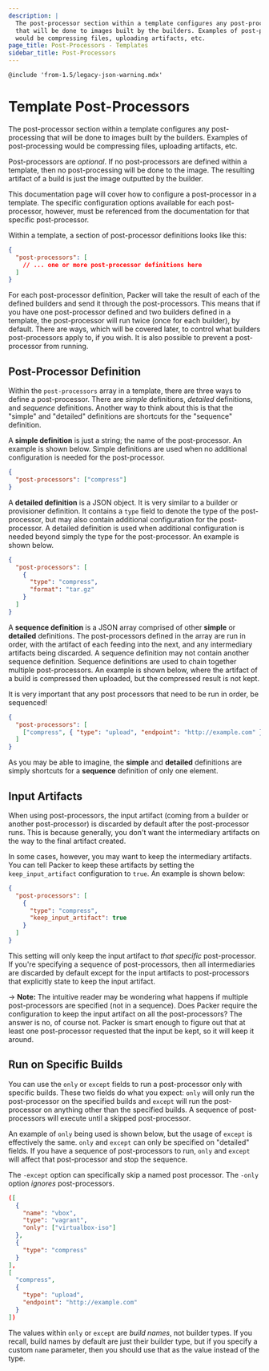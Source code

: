 ```yaml
---
description: |
  The post-processor section within a template configures any post-processing
  that will be done to images built by the builders. Examples of post-processing
  would be compressing files, uploading artifacts, etc.
page_title: Post-Processors - Templates
sidebar_title: Post-Processors
---
```


`@include 'from-1.5/legacy-json-warning.mdx'`

# Template Post-Processors

The post-processor section within a template configures any post-processing
that will be done to images built by the builders. Examples of post-processing
would be compressing files, uploading artifacts, etc.

Post-processors are _optional_. If no post-processors are defined within a
template, then no post-processing will be done to the image. The resulting
artifact of a build is just the image outputted by the builder.

This documentation page will cover how to configure a post-processor in a
template. The specific configuration options available for each post-processor,
however, must be referenced from the documentation for that specific
post-processor.

Within a template, a section of post-processor definitions looks like this:

```json
{
  "post-processors": [
    // ... one or more post-processor definitions here
  ]
}
```

For each post-processor definition, Packer will take the result of each of the
defined builders and send it through the post-processors. This means that if
you have one post-processor defined and two builders defined in a template, the
post-processor will run twice (once for each builder), by default. There are
ways, which will be covered later, to control what builders post-processors
apply to, if you wish. It is also possible to prevent a post-processor from
running.

## Post-Processor Definition

Within the `post-processors` array in a template, there are three ways to
define a post-processor. There are _simple_ definitions, _detailed_
definitions, and _sequence_ definitions. Another way to think about this is
that the "simple" and "detailed" definitions are shortcuts for the "sequence"
definition.

A **simple definition** is just a string; the name of the post-processor. An
example is shown below. Simple definitions are used when no additional
configuration is needed for the post-processor.

```json
{
  "post-processors": ["compress"]
}
```

A **detailed definition** is a JSON object. It is very similar to a builder or
provisioner definition. It contains a `type` field to denote the type of the
post-processor, but may also contain additional configuration for the
post-processor. A detailed definition is used when additional configuration is
needed beyond simply the type for the post-processor. An example is shown
below.

```json
{
  "post-processors": [
    {
      "type": "compress",
      "format": "tar.gz"
    }
  ]
}
```

A **sequence definition** is a JSON array comprised of other **simple** or
**detailed** definitions. The post-processors defined in the array are run in
order, with the artifact of each feeding into the next, and any intermediary
artifacts being discarded. A sequence definition may not contain another
sequence definition. Sequence definitions are used to chain together multiple
post-processors. An example is shown below, where the artifact of a build is
compressed then uploaded, but the compressed result is not kept.

It is very important that any post processors that need to be run in order, be
sequenced!

```json
{
  "post-processors": [
    ["compress", { "type": "upload", "endpoint": "http://example.com" }]
  ]
}
```

As you may be able to imagine, the **simple** and **detailed** definitions are
simply shortcuts for a **sequence** definition of only one element.

## Input Artifacts

When using post-processors, the input artifact (coming from a builder or
another post-processor) is discarded by default after the post-processor runs.
This is because generally, you don't want the intermediary artifacts on the way
to the final artifact created.

In some cases, however, you may want to keep the intermediary artifacts. You
can tell Packer to keep these artifacts by setting the `keep_input_artifact`
configuration to `true`. An example is shown below:

```json
{
  "post-processors": [
    {
      "type": "compress",
      "keep_input_artifact": true
    }
  ]
}
```

This setting will only keep the input artifact to _that specific_
post-processor. If you're specifying a sequence of post-processors, then all
intermediaries are discarded by default except for the input artifacts to
post-processors that explicitly state to keep the input artifact.

-> **Note:** The intuitive reader may be wondering what happens if multiple
post-processors are specified (not in a sequence). Does Packer require the
configuration to keep the input artifact on all the post-processors? The answer
is no, of course not. Packer is smart enough to figure out that at least one
post-processor requested that the input be kept, so it will keep it around.

## Run on Specific Builds

You can use the `only` or `except` fields to run a post-processor only with
specific builds. These two fields do what you expect: `only` will only run the
post-processor on the specified builds and `except` will run the post-processor
on anything other than the specified builds. A sequence of post-processors will
execute until a skipped post-processor.

An example of `only` being used is shown below, but the usage of `except` is
effectively the same. `only` and `except` can only be specified on "detailed"
fields. If you have a sequence of post-processors to run, `only` and `except`
will affect that post-processor and stop the sequence.

The `-except` option can specifically skip a named post processor. The `-only`
option _ignores_ post-processors.

```json
([
  {
    "name": "vbox",
    "type": "vagrant",
    "only": ["virtualbox-iso"]
  },
  {
    "type": "compress"
  }
],
[
  "compress",
  {
    "type": "upload",
    "endpoint": "http://example.com"
  }
])
```

The values within `only` or `except` are _build names_, not builder types. If
you recall, build names by default are just their builder type, but if you
specify a custom `name` parameter, then you should use that as the value
instead of the type.
